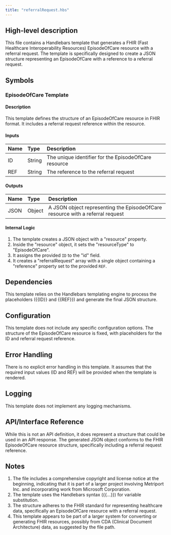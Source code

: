 ```yaml
---
title: "referralRequest.hbs"
---
```


## High-level description
This file contains a Handlebars template that generates a FHIR (Fast Healthcare Interoperability Resources) EpisodeOfCare resource with a referral request. The template is specifically designed to create a JSON structure representing an EpisodeOfCare with a reference to a referral request.

## Symbols

### EpisodeOfCare Template
#### Description
This template defines the structure of an EpisodeOfCare resource in FHIR format. It includes a referral request reference within the resource.

#### Inputs
| Name | Type | Description |
|:-----|:-----|:------------|
| ID | String | The unique identifier for the EpisodeOfCare resource |
| REF | String | The reference to the referral request |

#### Outputs
| Name | Type | Description |
|:-----|:-----|:------------|
| JSON | Object | A JSON object representing the EpisodeOfCare resource with a referral request |

#### Internal Logic
1. The template creates a JSON object with a "resource" property.
2. Inside the "resource" object, it sets the "resourceType" to "EpisodeOfCare".
3. It assigns the provided `ID` to the "id" field.
4. It creates a "referralRequest" array with a single object containing a "reference" property set to the provided `REF`.

## Dependencies
This template relies on the Handlebars templating engine to process the placeholders (\{\{ID\}\} and \{\{REF\}\}) and generate the final JSON structure.

## Configuration
This template does not include any specific configuration options. The structure of the EpisodeOfCare resource is fixed, with placeholders for the ID and referral request reference.

## Error Handling
There is no explicit error handling in this template. It assumes that the required input values (ID and REF) will be provided when the template is rendered.

## Logging
This template does not implement any logging mechanisms.

## API/Interface Reference
While this is not an API definition, it does represent a structure that could be used in an API response. The generated JSON object conforms to the FHIR EpisodeOfCare resource structure, specifically including a referral request reference.

## Notes
1. The file includes a comprehensive copyright and license notice at the beginning, indicating that it is part of a larger project involving Metriport Inc. and incorporating work from Microsoft Corporation.
2. The template uses the Handlebars syntax (\{\{...\}\}) for variable substitution.
3. The structure adheres to the FHIR standard for representing healthcare data, specifically an EpisodeOfCare resource with a referral request.
4. This template appears to be part of a larger system for converting or generating FHIR resources, possibly from CDA (Clinical Document Architecture) data, as suggested by the file path.
